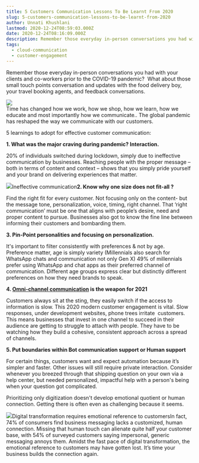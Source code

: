 ```yaml
---
title: 5 Customers Communication Lessons To Be Learnt From 2020
slug: 5-customers-communication-lessons-to-be-learnt-from-2020
author: Unnati Khushlani
lastmod: 2020-12-24T08:59:03.000Z
date: 2020-12-24T08:16:09.000Z
description: Remember those everyday in-person conversations you had with your clients and co-workers prior to the COVID-19 pandemic?  What about those small touch points conversation and updates with the food delivery boy, your travel booking agents, and feedback conversations.
tags: 
  - cloud-communication
  - customer-engagement
---
```


Remember those everyday in-person conversations you had with your clients and co-workers prior to the COVID-19 pandemic?  What about those small touch points conversation and updates with the food delivery boy, your travel booking agents, and feedback conversations.

![](https://images-msg91.s3.ap-south-1.amazonaws.com/2020/12/creative-light-bulb-idea-2020-new-year-business-start-up-with-businessman-working-laptop-computer_45996-1252--1--3.jpg)  
Time has changed how we work, how we shop, how we learn, how we educate and most importantly how we communicate.. The global pandemic has reshaped the way we communicate with our customers.  
  
5 learnings to adopt for effective customer communication:  


**1. What was the major craving during pandemic? Interaction.**

20% of individuals switched during lockdown, simply due to ineffective communication by businesses. Reaching people with the proper message – both in terms of content and context – shows that you simply pride yourself and your brand on delivering experiences that matter.  


![](https://images-msg91.s3.ap-south-1.amazonaws.com/2020/12/animated-salesman-and-seller-image-0046.gif)Ineffective communication**2. Know why one size does not fit-all ?**

Find the right fit for every customer. Not focusing only on the content- but the message tone, personalization, voice, timing, right channel. That ‘right communication’ must be one that aligns with people’s desire, need and proper content to pursue. Businesses also got to know the fine line between informing their customers and bombarding them.   


**3. Pin-Point personalities and focusing on personalization.**

It's important to filter consistently with preferences & not by age. Preference matter, age is simply variety (Millennials also search for WhatsApp chats and communication not only Gen X) 49% of millennials prefer using WhatsApp and chat apps as their preferred channel of communication. Different age groups express clear but distinctly different preferences on how they need brands to speak.   


**4. [Omni-channel communication](https://msg91.com/hello/) is the weapon for 2021**

Customers always sit at the sting, they easily switch if the access to information is slow. This 2020 modern customer engagement is vital. Slow responses, under development websites, phone trees irritate  customers. This means businesses that invest in one channel to succeed in their audience are getting to struggle to attach with people. They have to be watching how they build a cohesive, consistent approach across a spread of channels.   


**5. Put boundaries within Bot communication support or Human support**

For certain things, customers want and expect automation because it’s simpler and faster. Other issues will still require private interaction. Consider whenever you breezed through that shipping question on your own via a help center, but needed personalized, impactful help with a person's being when your question got complicated.   
  
Prioritizing only digitization doesn't develop emotional quotient or human connection. Getting there is often even as challenging because it seems.

![](https://images-msg91.s3.ap-south-1.amazonaws.com/2020/12/animated-communication-image-0009.gif)Digital transformation requires emotional reference to customersIn fact, 74% of consumers find business messaging lacks a customized, human connection. Missing that human touch can alienate quite half your customer base, with 54% of surveyed customers saying impersonal, generic messaging annoys them. Amidst the fast pace of digital transformation, the emotional reference to customers may have gotten lost. It’s time your business builds the connection again.  


